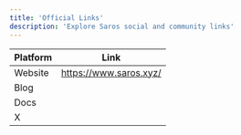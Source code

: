 ```yaml
---
title: 'Official Links'
description: 'Explore Saros social and community links'
---
```


| Platform | Link  |
| -------- | ----- |
| Website | https://www.saros.xyz/ |
| Blog |  |
| Docs |  |
| X |  |
